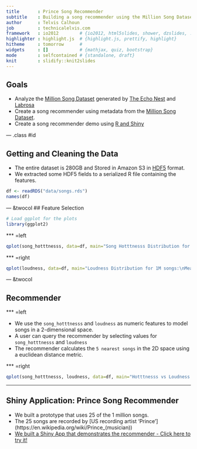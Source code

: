 ```yaml
---
title       : Prince Song Recommender
subtitle    : Building a song recommender using the Million Song Dataset
author      : Telvis Calhoun
job         : technicalelvis.com
framework   : io2012        # {io2012, html5slides, shower, dzslides, ...}
highlighter : highlight.js  # {highlight.js, prettify, highlight}
hitheme     : tomorrow      #
widgets     : []            # {mathjax, quiz, bootstrap}
mode        : selfcontained # {standalone, draft}
knit        : slidify::knit2slides
---
```


## Goals

- Analyze the [Million Song Dataset](http://labrosa.ee.columbia.edu/millionsong/) generated by [The Echo Nest](http://the.echonest.com/) and [Labrosa](http://labrosa.ee.columbia.edu/) 
- Create a song recommender using metadata from the [Million Song Dataset](http://labrosa.ee.columbia.edu/millionsong/). 
- Create a song recommender demo using [R and Shiny](http://shiny.rstudio.com/)

--- .class #id

## Getting and Cleaning the Data

- The entire dataset is 280GB and Stored in Amazon S3 in [HDF5](https://www.hdfgroup.org/HDF5/) format.
- We extracted some HDF5 fields to a serialized R file containing the features.

```r
df <- readRDS("data/songs.rds")
names(df)
```

--- &twocol
## Feature Selection

```r
# Load ggplot for the plots
library(ggplot2)
```

*** =left



```r
qplot(song_hotttnesss, data=df, main="Song Hotttnesss Distribution for 1M songs:\nMeasures the popularity of the song [0.0, 1.0].")
```

*** =right

```r
qplot(loudness, data=df, main="Loudness Distribution for 1M songs:\nMeasures the audio volume of the song. 0db is the loudest.")
```

--- &twocol

## Recommender

*** =left

- We use the `song_hotttnesss` and `loudness` as numeric features to model songs in a 2-dimensional space.
- A user can query the recommender by selecting values for `song_hotttnesss` and `loudness`
- The recommender calculates the `5 nearest songs` in the 2D space using a euclidean distance metric. 

*** =right
```r
qplot(song_hotttnesss, loudness, data=df, main="Hotttnesss vs Loudness for 1M songs")
```

---

## Shiny Application: Prince Song Recommender

- We built a prototype that uses 25 of the 1 million songs.
- The 25 songs are recorded by [US recording artist 'Prince'](https://en.wikipedia.org/wiki/Prince_(musician\))
- [We built a Shiny App that demonstrates the recommender - Click here to try it!](https://technicalelvis.shinyapps.io/prince_song_recommender/)
